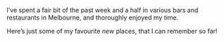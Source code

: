 
<Application/>

<Metatags
  title="Melbourne places | May 29 | CSS Grid a day"
  description="An example of using CSS grid every day, from May 1–31st, 2019."
  thumbnail="https://cssgrid31.brett.cool/opengraph/may-29.png"
  url="https://cssgrid31.brett.cool/"
  pathname="/may-29"
/>

<Footer date={29} prev={true}>

I’ve spent a fair bit of the past week and a half in various bars and restaurants in Melbourne, and thoroughly enjoyed my time.

Here’s just some of my favourite *new* places, that I can remember so far!

</Footer>
